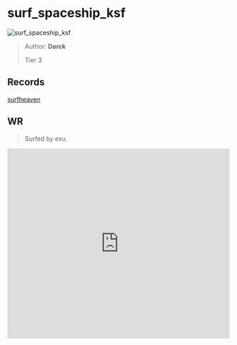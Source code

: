 
# surf_spaceship_ksf

![surf_spaceship_ksf](https://raw.githubusercontent.com/Sayt123/SurfMapPics/Maps-and-bonuses/csgo/surf_spaceship_ksf.jpg)

> Author: **Darck**
>
> Tier 3

## Records

[surfheaven](https://surfheaven.eu/map/surf_spaceship_ksf)

## WR

> Surfed by exu.

<iframe
width="100%"
height="430"
src="https://www.youtube.com/embed/AThbUhcGj3s"
frameborder="0"
allow="accelerometer; autoplay; clipboard-write; encrypted-media; gyroscope; picture-in-picture"
allowFullScreen
/>

```md

[Surf Timer] - exu finished in 00:59:18 (WR -00:00:99)
[Surf Timer] - exu beat the map record! Rank: 1/606


```
                